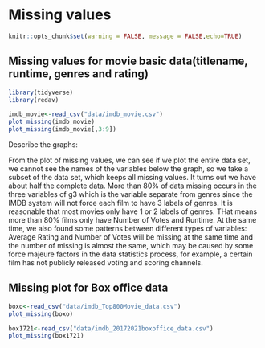 # Missing values

```r
knitr::opts_chunk$set(warning = FALSE, message = FALSE,echo=TRUE)
```

## Missing values for movie basic data(titlename, runtime, genres and rating)

```r
library(tidyverse)
library(redav)
```


```r
imdb_movie<-read_csv("data/imdb_movie.csv")
plot_missing(imdb_movie)
plot_missing(imdb_movie[,3:9])
```

Describe the graphs:

From the plot of missing values, we can see if we plot the entire data set, we cannot see the names of the variables below the graph, so we take a subset of the data set, which keeps all missing values. It turns out we have about half the complete data. More than 80% of data missing occurs in the three variables of g3 which is the variable separate from genres since the IMDB system will not force each film to have 3 labels of genres. It is reasonable that most movies only have 1 or 2 labels of genres. THat means more than 80% films only have  Number of Votes and Runtime. At the same time, we also found some patterns between different types of variables: Average Rating and Number of Votes will be missing at the same time and the number of missing is almost the same, which may be caused by some force majeure factors in the data statistics process, for example, a certain film has not publicly released voting and scoring channels. 

## Missing plot for Box office data

```r
boxo<-read_csv("data/imdb_Top800Movie_data.csv")
plot_missing(boxo)

box1721<-read_csv("data/imdb_20172021boxoffice_data.csv")
plot_missing(box1721)

```


